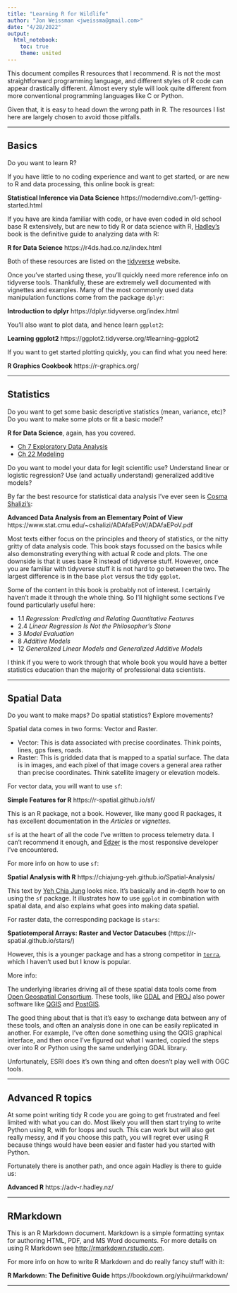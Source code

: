 ```yaml
---
title: "Learning R for Wildlife"
author: "Jon Weissman <jweissma@gmail.com>"
date: "4/28/2022"
output: 
  html_notebook:
    toc: true
    theme: united
---
```


This document compiles R resources that I recommend. R is not the most
straightforward programming language, and different styles of R code can appear
drastically different. Almost every style will look quite different from more 
conventional programming languages like C or Python. 

Given that, it is easy to head down the wrong path in R. The resources I list 
here are largely chosen to avoid those pitfalls. 

_________________

## Basics

Do you want to learn R?

If you have little to no coding experience and want to get started, or are 
new to R and data processing, this online book is great:

__Statistical Inference via Data Science__
https://moderndive.com/1-getting-started.html

If you have are kinda familiar with code, or have even coded in old school 
base R extensively, but are new to tidy R or data science with R, 
[Hadley's](https://github.com/hadley) book is the definitive 
guide to analyzing data with R: 

__R for Data Science__
https://r4ds.had.co.nz/index.html


Both of these resources are listed on the 
[tidyverse](https://www.tidyverse.org/learn/) website.

Once you've started using these, you'll quickly need more reference info on 
tidyverse tools. Thankfully, these are extremely well documented with vignettes
and examples. Many of the most commonly used data manipulation functions come
from the package `dplyr`:

__Introduction to dplyr__ https://dplyr.tidyverse.org/index.html

You'll also want to plot data, and hence learn `ggplot2`:

__Learning ggplot2__ https://ggplot2.tidyverse.org/#learning-ggplot2

If you want to get started plotting quickly, you can find what you need here:

__R Graphics Cookbook__ https://r-graphics.org/

_________________

## Statistics

Do you want to get some basic descriptive statistics (mean, variance, etc)?
Do you want to make some plots or fit a basic model?

__R for Data Science__, again, has you covered.

- [Ch 7  Exploratory Data Analysis](https://r4ds.had.co.nz/exploratory-data-analysis.html)
- [Ch 22 Modeling](https://r4ds.had.co.nz/model-intro.html)

Do you want to model your data for legit scientific use? 
Understand linear or logistic regression?
Use (and actually understand) generalized additive models? 

By far the best resource for statistical data analysis I've ever seen is 
[Cosma Shalizi's](http://bactra.org/): 

__Advanced Data Analysis from an Elementary Point of View__
https://www.stat.cmu.edu/~cshalizi/ADAfaEPoV/ADAfaEPoV.pdf 

Most texts either focus on the principles and theory of statistics, or the 
nitty gritty of data analysis code. This book stays focussed on the basics 
while also demonstrating everything with actual R code and plots. The one 
downside is that it uses base R instead of tidyverse stuff. However, once you
are familiar with tidyverse stuff it is not hard to go between the two. The 
largest difference is in the base `plot` versus the tidy `ggplot`.

Some of the content in this book is probably not of interest. I certainly
haven't made it through the whole thing. 
So I'll highlight some sections I've found particularly useful here: 

- 1.1   _Regression: Predicting and Relating Quantitative Features_
- 2.4   _Linear Regression Is Not the Philosopher’s Stone_
- 3     _Model Evaluation_
- 8     _Additive Models_
- 12    _Generalized Linear Models and Generalized Additive Models_
  
I think if you were to work through that whole book you would have a better 
statistics education than the majority of professional data scientists.
  
_________________

## Spatial Data

Do you want to make maps? Do spatial statistics? Explore movements?

Spatial data comes in two forms: Vector and Raster. 
  
  - Vector: This is data associated with precise coordinates. Think points, 
  lines, gps fixes, roads. 
  - Raster: This is gridded data that is mapped to a spatial surface. The data
  is in images, and each pixel of that image covers a general area rather than 
  precise coordinates. Think satellite imagery or elevation models.
  
For vector data, you will want to use `sf`:

__Simple Features for R__
https://r-spatial.github.io/sf/

This is an R package, not a book. However, like many good R packages, it has
excellent documentation in the _Articles_ or _vignettes_. 

`sf` is at the heart of all the code I've written to process telemetry data. 
I can't recommend it enough, and [Edzer](https://github.com/edzer) is the most
responsive developer I've encountered. 

For more info on how to use `sf`:    

__Spatial Analysis with R__
https://chiajung-yeh.github.io/Spatial-Analysis/

This text by [Yeh Chia Jung](https://github.com/chiajung-yeh) looks nice. 
It's basically and in-depth how to on using the `sf` package. 
It illustrates how to use `ggplot` in combination with spatial data, and also 
explains what goes into making data spatial. 


For raster data, the corresponding package is `stars`:

__Spatiotemporal Arrays: Raster and Vector Datacubes__
(https://r-spatial.github.io/stars/)

However, this is a younger package and has a strong competitor in 
[`terra`](https://rspatial.org/terra/pkg/index.html), which I haven't used but I
know is popular.

More info: 

The underlying libraries driving all of these spatial data tools come from 
[Open Geospatial Consortium](https://www.osgeo.org/partners/ogc/).
These tools, like [GDAL](https://gdal.org/) and [PROJ](https://proj.org/) also
power software like [QGIS](https://www.qgis.org/en/site/) and 
[PostGIS](https://postgis.net/). 

The good thing about that is that it's easy to exchange data between any of 
these tools, and often an analysis done in one can be easily replicated in 
another. For example, I've often done something using the QGIS graphical 
interface, and then once I've figured out what I wanted, copied the steps over
into R or Python using the same underlying GDAL library. 

Unfortunately, ESRI does it's own thing and often doesn't play well with OGC 
tools. 


_________________  
  
## Advanced R topics
  
At some point writing tidy R code you are going to get frustrated and feel
limited with what you can do. Most likely you will then start trying to write
Python using R, with for loops and such. This can work but will also get
really messy, and if you choose this path, you will regret ever using R 
because things would have been easier and faster had you started with Python. 

Fortunately there is another path, and once again Hadley is there to guide us:

__Advanced R__
https://adv-r.hadley.nz/

_________________

## RMarkdown

This is an R Markdown document. Markdown is a simple formatting syntax for authoring HTML, PDF, and MS Word documents. For more details on using R Markdown see <http://rmarkdown.rstudio.com>.
  
For more info on how to write R Markdown and do really fancy stuff with it:

__R Markdown: The Definitive Guide__
https://bookdown.org/yihui/rmarkdown/
  
_________________
